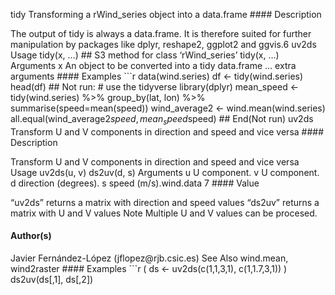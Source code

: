 tidy
Transforming a rWind_series object into a data.frame
#### Description

The output of tidy is always a data.frame. It is therefore suited for further manipulation by packages
like dplyr, reshape2, ggplot2 and ggvis.6
uv2ds
Usage
tidy(x, ...)
## S3 method for class 'rWind_series'
tidy(x, ...)
Arguments
x An object to be converted into a tidy data.frame
... extra arguments
#### Examples
 ```r
data(wind.series)
df <- tidy(wind.series)
head(df)
## Not run:
# use the tidyverse
library(dplyr)
mean_speed <- tidy(wind.series) %>% group_by(lat, lon) %>%
summarise(speed=mean(speed))
wind_average2 <- wind.mean(wind.series)
all.equal(wind_average2$speed, mean_speed$speed)
## End(Not run)
uv2ds
Transform U and V components in direction and speed and vice versa
#### Description

Transform U and V components in direction and speed and vice versa
Usage
uv2ds(u, v)
ds2uv(d, s)
Arguments
u U component.
v U component.
d direction (degrees).
s speed (m/s).wind.data
7
#### Value

"uv2ds" returns a matrix with direction and speed values
"ds2uv" returns a matrix with U and V values
Note
Multiple U and V values can be procesed.

#### Author(s) 
 
Javier Fernández-López (jflopez@rjb.csic.es)
See Also
wind.mean, wind2raster
#### Examples
 ```r
( ds <- uv2ds(c(1,1,3,1), c(1,1.7,3,1)) )
ds2uv(ds[,1], ds[,2])
